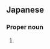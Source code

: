 ==Japanese==
{{ja-kanjitab|ま|い|yomi=y}}

===Proper noun===
{{ja-pos|proper|まい}}

# {{given name|female|lang=ja|sort=まい}}